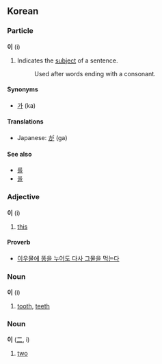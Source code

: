 == Korean ==

===Particle===
'''이''' (i)

# Indicates the [[subject]] of a sentence.<!-- too simplistic? -->
#:Used after words ending with a consonant.

====Synonyms====
*[[가]] (ka)

====Translations====
*Japanese: [[が]] (ga)

====See also====
*[[를]]
*[[을]]

===Adjective===
'''이''' (i)

# [[this]]

====Proverb====
*[[이우물에 똥을 누어도 다사 그물을 먹는다]]

===Noun===
'''이''' (i)

# [[tooth]], [[teeth]]

===Noun===
'''이''' ([[二]], i)

# [[two]]
